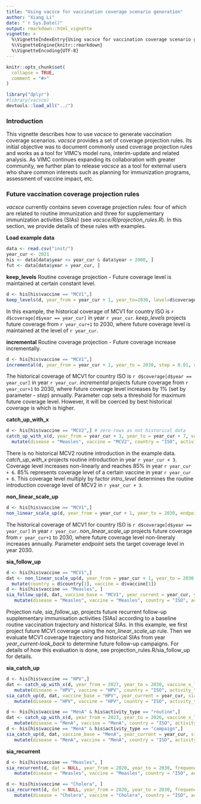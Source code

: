 ```yaml
---
title: "Using vacsce for vaccination coverage scenario generation"
author: "Xiang Li"
date: "`r Sys.Date()"
output: rmarkdown::html_vignette
vignette: >
  %\VignetteIndexEntry{Using vacsce for vaccination coverage scenario generation}
  %\VignetteEngine{knitr::rmarkdown}
  %\VignetteEncoding{UTF-8}
---
```


```r
knitr::opts_chunk$set(
  collapse = TRUE,
  comment = "#>"
)
```

```r
library("dplyr")
#library(vacsce)
devtools::load_all("../")
```

### Introduction

This vignette describes how to use *vacsce* to generate vaccination coverage scenarios. *vacsce* provides a set of coverage projection rules. Its initial objective was to document commonly used coverage projection rules and works as a tool for VIMC's model runs, interim-update and related analysis. As VIMC continues expanding its collaboration with greater community, we further plan to release *vacsce* as a tool for external users who share common interests such as planning for immunization programs, assessment of vaccine impact, etc.

### Future vaccination coverage projection rules

*vacsce* currently contains seven coverage projection rules: four of which are related to routine immunization and three for supplementary immunization activities (SIAs) (see *vacsce/R/projection_rules.R*). In this section, we provide details of these rules with examples.

**Load example data**
```r
data <- read.csv("inst/")
year_cur <- 2021
his <- data[data$year <= year_cur & data$year > 2000, ]
fut <- data[data$year > year_cur, ]
```

**keep_levels**
Routine coverage projection - Future coverage level is maintained at certain constant level.

```r
d <- his[his$vaccine == "MCV1",]
keep_levels(d, year_from = year_cur + 1, year_to=2030, level=d$coverage[d$year == year_cur])
```
In this example, the historical coverage of MCV1 for country ISO is `r d$coverage[d$year == year_cur]` in year `r year_cur`. *keep_levels* projects future coverage from `r year_cur+1` to 2030, where future coverage level is maintained at the level of `r year_cur`.


**incremental**
Routine coverage projection - Future coverage increase incrementally.

```r
d <- his[his$vaccine == "MCV1",]
incremental(d, year_from = year_cur + 1, year_to = 2030, step = 0.01, cap = 0.95)
```
The historical coverage of MCV1 for country ISO is `r d$coverage[d$year == year_cur]` in year `r year_cur`. *incremental* projects future coverage from `r year_cur+1` to 2030, where future coverage level increases by 1% (set by parameter - *step*) annually. Parameter *cap* sets a threshold for maximum future coverage level. However, it will be coerced by best historical coverage is which is higher.

**catch_up_with_x**

```r
d <- his[his$vaccine == "MCV2",] # zero-rows as not historical data
catch_up_with_x(d, year_from = year_cur + 3, year_to = year_cur + 7, vaccine_x_level = 0.85, intro_level = 1/3) %>%
  mutate(disease = "Measles", vaccine = "MCV2", country = "ISO", activity_type = "routine", age_from = 2, age_to = 2, gender = 1, proportion_risk = 1)
```
There is no historical MCV2 routine introduction in the example data. *catch_up_with_x* projects routine introduction in year `r year_cur + 3`. Coverage level increases non-linearly and reaches 85% in year `r year_cur + 6`. 85% represents coverage level of a certain vaccine in year `r year_cur + 6`. This coverage level multiply by factor *intro_level* determines the routine introduction coverage level of MCV2 in `r year_cur + 3`. 

**non_linear_scale_up**

```r
d <- his[his$vaccine == "MCV1",]
non_linear_scale_up(d, year_from = year_cur + 1, year_to = 2030, endpoint = 0.9)
```
The historical coverage of MCV1 for country ISO is `r d$coverage[d$year == year_cur]` in year `r year_cur`. *non_linear_scale_up* projects future coverage from `r year_cur+1` to 2030, where future coverage level non-lineraly increases annually. Parameter *endpoint* sets the target coverage level in year 2030.

**sia_follow_up**

```r
d <- his[his$vaccine == "MCV1",]
dat <- non_linear_scale_up(d, year_from = year_cur + 1, year_to = 2030, endpoint = 0.9) %>%
  mutate(country = d$country[1], vaccine = d$vaccine[1])
d <- his[his$vaccine == "Measles", ]
sia_follow_up(d, dat, vaccine_base = "MCV1", year_current = year_cur, year_to = 2030, look_back = 4, sia_level = 0.9, age_from = 1, age_to = 5) %>%
   mutate(disease = "Measles", vaccine = "Measles", country = "ISO", activity_type = "campaign", gender = 1, proportion_risk = 1)
```
Projection rule, *sia_follow_up*, projects future recurrent follow-up supplementary immunisation activities (SIAs) according to a baseline routine vaccination trajectory and historical SIAs. In this example, we first project future MCV1 coverage using the *non_linear_scale_up* rule. Then we evaluate MCV1 coverage trajectory and historical SIAs from year *year_current-look_back* to determine future follow-up campaigns. For details of how this evaluation is done, see projection_rules.R/sia_follow_up for details.

**sia_catch_up**
```r
d <- his[his$vaccine == "HPV",]
dat <- catch_up_with_x(d, year_from = 2027, year_to = 2030, vaccine_x_level = 0.7) %>%
   mutate(disease = "HPV", vaccine = "HPV", country = "ISO", activity_type = "routine", age_from = 9, age_to = 9, gender = 3, proportion_risk = 1)
sia_catch_up(d, dat, vaccine_base = "HPV", year_current = year_cur, sia_level = 0.9, age_from = 10, age_to = 15)%>%
   mutate(disease = "HPV", vaccine = "HPV", country = "ISO", activity_type = "campaign", gender = 3, proportion_risk = 1)
```

```r
d <- his[his$vaccine == "MenA" & his$activity_type == "routine",]
dat <- catch_up_with_x(d, year_from = 2023, year_to = 2026, vaccine_x_level = 0.7) %>%
   mutate(disease = "MenA", vaccine = "MenA", country = "ISO", activity_type = "routine", age_from = 9, age_to = 9, gender = 3, proportion_risk = 1)
d <- his[his$vaccine == "MenA" & his$activity_type == "campaign",]
sia_catch_up(d, dat, vaccine_base = "MenA", year_current = year_cur, sia_level = 0.9, age_from = 1, age_to = 29)%>%
   mutate(disease = "MenA", vaccine = "MenA", country = "ISO", activity_type = "campaign", gender = 1, proportion_risk = 1)
```
**sia_recurrent**

```r
d <- his[his$vaccine == "Measles", ]
sia_recurrent(d, dat = NULL, year_from = 2020, year_to = 2030, frequency = 3, sia_level = 0.3, age_from = 1, age_to = 60)%>%
   mutate(disease = "Measles", vaccine = "Measles", country = "ISO", activity_type = "campaign", gender = 1, proportion_risk = 1)
```

```r
d <- his[his$vaccine == "Cholera", ]
sia_recurrent(d, dat = NULL, year_from = 2020, year_to = 2030, frequency = 3, sia_level = 0.3, age_from = 1, age_to = 60)%>%
   mutate(disease = "Cholera", vaccine = "Cholera", country = "ISO", activity_type = "campaign", gender = 1, proportion_risk = 1)
```
